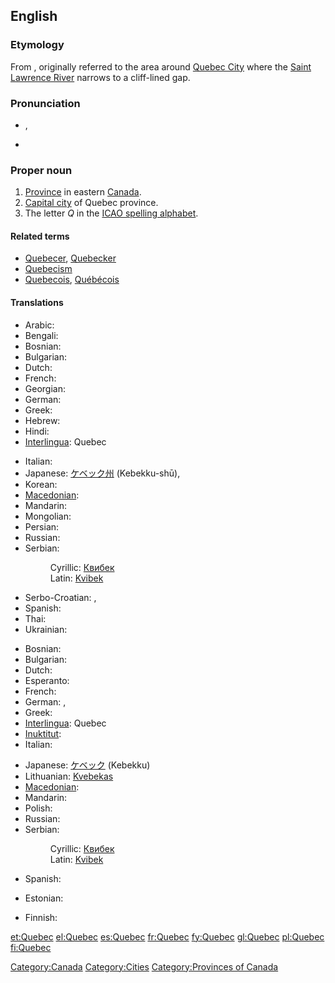 {{also|Québec}}
==English==
{{wikipedia}}

===Etymology===
From {{etyl|alq}} {{term|kepék||(it) narrows|lang=alq}}, originally referred to the area around [[w:Quebec City|Quebec City]] where the [[w:Saint Lawrence River|Saint Lawrence River]] narrows to a cliff-lined gap.

===Pronunciation===
* {{a|UK}} {{IPA|/ˌkwəˈbɛk/}}, {{SAMPA|/%kw@"bEk/}}
* {{a|Canadian}} {{IPA|/kwəˈbɛk, kəˈbɛk, keɪˈbɛk/}}

===Proper noun===
{{en-proper noun}}

# [[province|Province]] in eastern [[Canada]].
# [[capital city|Capital city]] of Quebec province.
# The letter ''Q'' in the [[ICAO spelling alphabet]].

====Related terms====
* [[Quebecer]], [[Quebecker]]
* [[Quebecism]]
* [[Quebecois]], [[Québécois]]

====Translations====
{{trans-top|province}}
* Arabic: {{t|ar|كيبك|m|tr=kibik|sc=Arab}}
* Bengali: {{t|bn|কুইবেক|tr=ku'ibēka|sc=Beng}}
* Bosnian: {{t-|bs|Kvibek|m}}
* Bulgarian: {{t-|bg|Квебек|m|tr=Kvebék}}
* Dutch: {{t-|nl|Québec}}
* French: {{t+|fr|Québec|m}}
* Georgian: {{t|ka|კვებეკი|tr=kʼvebekʼi|sc=Geor}}
* German: {{t|de|Québec|n}}
* Greek: {{t|el|Κεμπέκ|m|tr=Kebék|sc=Grek}}
* Hebrew: {{t|he|קוויבק|sc=Hebr}}
* Hindi: {{t|hi|क्वेबेक|tr=kvēbēk|sc=Deva}}
* [[Interlingua]]: Quebec
{{trans-mid}}
* Italian: {{t-|it|Quebec|m}}
* Japanese: [[ケベック州]] (Kebekku-shū),  {{t|ja|ケベック|tr=Kebekku|sc=Jpan}}
* Korean: {{t|ko|퀘벡|tr=kwebek|sc=Kore}}
* [[Macedonian]]: {{t-|mk|Квебек|m|tr=Kvébek}}
* Mandarin: {{t|zh|魁北克|tr=Kuíběikè|sc=Hani}}
* Mongolian: {{t|mn|Кэбэк|tr=Kebék|sc=Cyrl}}
* Persian: {{t|fa|کبک|tr=kebek|sc=fa-Arab}}
* Russian: {{t-|ru|Квебек|m|tr=Kvebék}}
* Serbian:
*: Cyrillic: [[Квибек#Serbian|Квибек]] {{m}}
*: Latin: [[Kvibek#Serbian|Kvibek]] {{m}}
* Serbo-Croatian: {{t|sh|Квибек|m}},  {{t|sh|Kvibek|m}}
* Spanish: {{t+|es|Quebec|m}}
* Thai: {{t|th|รัฐควิเบก|sc=Thai}}
* Ukrainian: {{t|uk|Квебек|m|tr=Kvebék|sc=Cyrl}}
{{trans-bottom}}

{{trans-top|city}}
* Bosnian: {{t-|bs|Kvibek|m}}
* Bulgarian: {{t-|bg|Квебек|m|tr=Kvebék}}
* Dutch: {{t-|nl|Québec}}
* Esperanto: {{t|eo|Kebekio|xs=Esperanto}}
* French: {{t+|fr|Québec|m}}
* German: {{t-|de|Quebec|n}}, {{t+|de|Québec|n}}
* Greek: {{t+|el|Κεμπέκ}}
* [[Interlingua]]: Quebec
* [[Inuktitut]]: {{t|iu|ᖁᐃᐲᒃ|tr=Quipiik|sc=Cans|xs=Inuktitut}}
* Italian: {{t-|it|Quebec|m}}
{{trans-mid}}
* Japanese: [[ケベック]] (Kebekku)
* Lithuanian: [[Kvebekas]] {{m}}
* [[Macedonian]]: {{t-|mk|Квебек|m|tr=Kvébek}}
* Mandarin: {{t|cmn|魁北克市|tr=Kuíběikèshì|sc=Hani}}
* Polish: {{t-|de|Quebec|m}}
* Russian: {{t-|ru|Квебек|m|tr=Kvebék}}
* Serbian:
*: Cyrillic: [[Квибек#Serbian|Квибек]] {{m}}
*: Latin: [[Kvibek#Serbian|Kvibek]] {{m}}
* Spanish: {{t+|es|Quebec|m}}
{{trans-bottom}}

{{trans-top|the letter "Q"}}
* Estonian: {{t+|et|Quebec}}
{{trans-mid}}
* Finnish: {{t+|fi|kuu}}
{{trans-bottom}}

[[Category:Canada]]
[[Category:Cities]]
[[Category:Provinces of Canada]]

[[et:Quebec]]
[[el:Quebec]]
[[es:Quebec]]
[[fr:Quebec]]
[[fy:Quebec]]
[[gl:Quebec]]
[[pl:Quebec]]
[[fi:Quebec]]